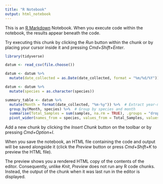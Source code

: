 ```yaml
---
title: "R Notebook"
output: html_notebook
---
```


This is an [R Markdown](http://rmarkdown.rstudio.com) Notebook. When you execute code within the notebook, the results appear beneath the code. 

Try executing this chunk by clicking the *Run* button within the chunk or by placing your cursor inside it and pressing *Cmd+Shift+Enter*. 

```r
library(tidyverse)

datum <- read_csv(file.choose())

datum <- datum %>%
  mutate(date_collected = as.Date(date_collected, format = "%m/%d/%Y"))

datum <- datum %>%
  mutate(species = as.character(species))

summary_table <- datum %>%
  mutate(Month = format(date_collected, "%m-%y")) %>%  # Extract year-month
  group_by(Month, species) %>%  # Group by species and month
  summarise(Total_Samples = sum(samples, na.rm = TRUE), .groups = "drop")  # Sum samples
  pivot_wider(names_from = species, values_from = Total_Samples, values_fill =list(Total_Samples = 0)

```

Add a new chunk by clicking the *Insert Chunk* button on the toolbar or by pressing *Cmd+Option+I*.

When you save the notebook, an HTML file containing the code and output will be saved alongside it (click the *Preview* button or press *Cmd+Shift+K* to preview the HTML file). 

The preview shows you a rendered HTML copy of the contents of the editor. Consequently, unlike *Knit*, *Preview* does not run any R code chunks. Instead, the output of the chunk when it was last run in the editor is displayed.

